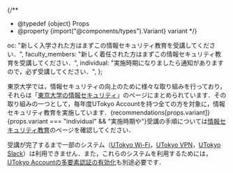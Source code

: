 {/**
  * @typedef {object} Props
  * @property {import("@components/types").Variant} variant
  */}

  oc: "新しく入学された方はまずこの情報セキュリティ教育を受講してください．",
  faculty_members: "新しく着任された方はまずこの情報セキュリティ教育を受講してください．",
  individual: "実施時期になりましたら通知がありますので，必ず受講してください．",
};

東京大学では，情報セキュリティの向上のために様々な取り組みを行っており，それらは「[東京大学の情報セキュリティ](https://univtokyo.sharepoint.com/sites/Security)」のページにまとめられています．その取り組みの一つとして，毎年度UTokyo Accountを持つ全ての方を対象に，情報セキュリティ教育を実施しています．{recommendations[props.variant]}{props.variant === "individual" && "実施時期や"}受講の手順については[情報セキュリティ教育](https://univtokyo.sharepoint.com/sites/Security/SitePages/Information_Security_Education.aspx)のページを確認してください．

受講が完了するまで一部のシステム（[UTokyo Wi-Fi](/utokyo_wifi/)，[UTokyo VPN](/utokyo_vpn/)，[UTokyo Slack](/slack/)）は利用できません．また，これらのシステムを利用するためには，[UTokyo Accountの多要素認証の有効化](/utokyo_account/mfa/)も別途必要です．

